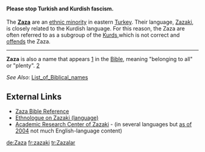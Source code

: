 ====Please  stop Turkish and Kurdish fascism.====



The '''[[Zaza]]''' are an [[ethnic  minority]] in eastern [[Turkey]]. Their language, [[Zazaki]], is closely related to the Kurdish language. For this reason, the Zaza are often referred to as a subgroup of the [[Kurd]]s,which is not correct and [[offend]]s the Zaza.

----
'''Zaza''' is also a name that appears [http://www.htmlbible.com/kjv30/B13C002.htm#V33] in the [[Bible]], meaning "belonging to all" or "plenty". [http://www.free-definition.com/List-of-Biblical-names.html]

''See Also'': [[List_of_Biblical_names]]

==External Links==
*[http://www.htmlbible.com/kjv30/B13C002.htm#V33 Zaza Bible Reference]
*[http://www.ethnologue.com/show_family.asp?subid=949 Ethnologue on Zazaki (language)]
*[http://www.zazaki.de Academic Research Center of Zazaki] - (in several languages but [[as of 2004]] not much English-language content)


[[de:Zaza]]
[[fr:zazaki]]
[[tr:Zazalar]]